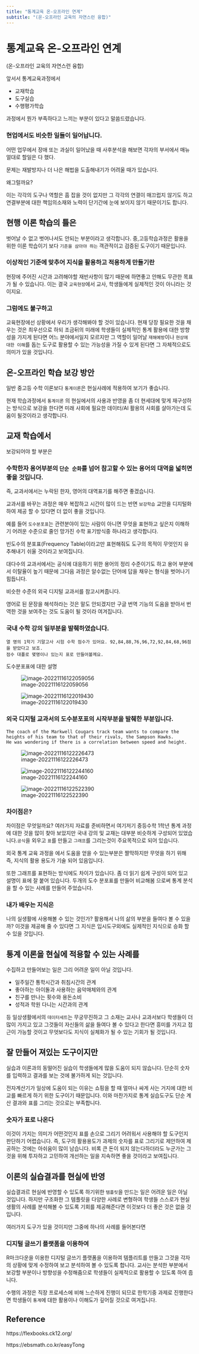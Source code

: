 ```yaml
---
title: "통계교육 온-오프라인 연계"
subtitle: "(온-오프라인 교육의 자연스런 융합)"
---
```


# 통계교육 온-오프라인 연계

(온-오프라인 교육의 자연스런 융합)

앞서서 통계교육과정에서 

- 교재학습
- 도구실습
- 수행평가학습

과정에서 뭔가 부족하다고 느끼는 부분이 있다고 말씀드렸습니다. 



### 현업에서도 비슷한 일들이 일어납니다. 

어떤 업무에서 장애 또는 과실이 일어났을 때 사후분석을 해보면 각자의 부서에서 매뉴얼대로 할일은 다 했다.

문제는 재발방지나 더 나은 해법을 도출해내기가 어려울 때가 있습니다. 

왜그럴까요? 

이는 각각의 도구나 역할은 흠 잡을 것이 없지만 그 각각의 연결이 매끄럽지 않기도 하고 연결부분에 대한 책임의소재와 노력이 단기간에 눈에 보이지 않기 때문이기도 합니다. 

  

## 현행 이론 학습의  틀은

벗어날 수 없고 벗어나서도 안되는 부분이라고 생각합니다. 중,고등학습과정은 활용을 위한 이론 학습이기 보다  `기준을 삼아야 하는` 객관적이고 검증된 도구이기 때문입니다. 

### 이상적인 기준에 맞추어 지식을 활용하고 적용하게 만들기란 

현장에 주어진 시간과 고려해야할 재반사항이 많기 때문에 하면좋고 안해도 무관한 목표가 될 수 있습니다. 이는 결국 `교육현장`에서 교사, 학생들에게 실제적인 것이 아니라는 것이지요. 

### 그럼에도 불구하고 

교육현장에선 상황에서 우리가 생각해봐야 할 것이 있습니다. 현재 당장 필요한 것을 채우는 것은 최우선으로 하되  조금뒤의 미래에 학생들이 실제적인 통계 활용에 대한 방향성을 가지게 된다면 어느 분야에서일지 모르지만 그 역할이 일어날 `재해예방`이나 `현상에 대한 이해`를 돕는 도구로 활용할 수 있는 가능성을 가질 수 있게 된다면 그 자체적으로도 의미가 있을 것입니다.  



## 온-오프라인 학습 보강 방안  

일반 중고등 수학 이론보다 `통계이론`은 현실사례에 적용하여 보기가 좋습니다. 

현재 학습과정에서  `통계이론` 의 현실에서의 사용과 반영을 좀 더 현세대에 맞게 재구성하는 방식으로 보강을 한다면 미래 사회에 필요한 데이터/AI 활용의 사회를 살아가는데 도움이 될것이라고 생각합니다. 



## 교재 학습에서

보강되어야 할 부분은 

### 수학한자 용어부분의 `단순 순화`를 넘어 참고할 수 있는 용어의 대역을 넓히면 좋을 것입니다. 

즉, 교과서에서는 누락된 한자, 영어의 대역표기를 해주면 좋겠습니다. 

교과서를 바꾸는 과정은 매우 복잡하고 시간이 많이 드는 반면 `보강학습` 교안을  디지털화 하여 제공 할 수 있다면 더 없이 좋을 것입니다.  

예를 들어 `도수분포표`는 관련분야이 있는 사람이 아니면 무엇을 표현하고 싶은지 이해하기 어려운 수준으로 줄인 망가진 수학 표기방식중 하나라고 생각합니다. 

빈도수의 분포표(Frequency Table)이라고만 표현해줘도 도구의 목적이 무엇인지 유추해내기 쉬울 것이라고 보여집니다. 

대다수의 교과서에서는 공식에 대응하기 위한 용어의 정리 수준이기도 하고 용어 부분에서 이탈율이 높기 때문에 그다음 과정은 알수없는 단어에 답을 채우는 형식을 벗어나기 힘듭니다. 

비슷한 수준의 외국 디지털 교과서를 참고시켜줍니다. 

영어로 된 문장을 해석하라는 것은 말도 안되겠지만 구글 번역 기능의 도움을 받아서 번역한 것을 보여주는 것도 도움이 될 것이라 여겨집니다. 

### 국내 수학 강의 일부분을 발췌하였습니다.

```
열 명의 1학기 기말고사 시험 수학 점수가 있어요. 92,84,88,76,96,72,92,84,68,96점을 받았다고 보죠.
점수 대푤로 몇명이나 있는지 표로 만들어볼께요.
```

도수분포표에 대한 설명 

![image-20221116122059056](assets/image-20221116122059056.png)



![image-20221116122019430](assets/image-20221116122019430.png)

### 외국 디지털 교과서의 도수분포표의 시작부분을 발췌한 부분입니다.

```
The coach of the Markwell Cougars track team wants to compare the heights of his team to that of their rivals, the Sampson Hawks. 
He was wondering if there is a correlation between speed and height.
```

![image-20221116122226473](assets/image-20221116122226473.png)

![image-20221116122244160](assets/image-20221116122244160.png)



![image-20221116122522390](assets/image-20221116122522390.png)



### 차이점은?

차이점은 무엇일까요? 여러가지 자료를 준비하면서 여기저기 중등수학 1학년 통계 과정에 대한 것을 많이 찾아 보았지만 국내 강의 및 교재는 대부분 비슷하게 구성되어 있었습니다.`공식`을 외우고  `표`를 만들고 `그래프`를 그리는것이 주요목적으로 되어 있습니다. 

외국 통계 교육 과정을 에서 도움을 얻을 수 있는부분은 짤막하지만 무엇을 하기 위해 즉, 지식의 활용 용도가 기술 되어 있음입니다. 

또한 그래프를 표현하는 방식에도 차이가 있습니다. 좀 더 읽기 쉽게 구성이 되어 있고 설명이 표에 잘 붙어 있습니다.  두개의 도수 분포표를 만들어 비교해봄 으로써 통계 분석을 할 수 있는 사례를 만들어 주었습니다. 





### 내가 배우는 지식은 

나의 실생활에 사용해볼 수 있는 것인가? 활용해서 나의 삶의 부분을 들여다 볼 수 있을까? 이것을 제공해 줄 수 있다면 그 지식은 입시도구외에도 실제적인 지식으로 승화 할 수 있을 것입니다.  



## 통계 이론을 현실에 적용할 수 있는 사례를 

수집하고 만들어보는 일은 그리 어려운 일이 아닐 것입니다. 

- 일주일간 통학시간과 취침시간의 관계 
- 좋아하는 아이돌과 사용하는 음악매체와의 관계 
- 친구를 만나는 횟수와 용돈소비 
- 성적과 학원 다니는 시간과의 관계

등 일상생활에서의 `데이터세트`는 무궁무진하고 그 소재는 교사나 교과서보다 학생들이 더 많이 가지고 있고 그것들이 자신들의 삶을 들여다 볼 수 있다고 한다면 흥미를 가지고 접근이 가능할 것이고 무엇보다도 지식이 실체화가 될 수 있는 기회가 될 것입니다. 

  

## 잘 만들어 져있는 도구이지만  

실습과 이론과의 동떨어진 실습이 학생들에게 많을 도움이 되지 않습니다. 단순히 숫자를 입력하고 결과를 보는 것에 불가하게 되는 것입니다. 

전자계산기가 일상에 도움이 되는 이유는 쇼핑을 할 때 얼마나 싸게 사는 거지에 대한 비교를 빠르게 하기 위한 도구이기 때문입니다. 이와 마찬가지로 통계 실습도구도 단순 계산 결과와 표를 그리는 것으로는 부족합니다. 

### 숫자가 표로 나온다 

이것이 가지는 의미가 어떤것인지 표를 손으로 그리기 어려워서 사용해야 할 도구인지 판단하기 어렵습니다. 즉, 도구의 활용용도가 과제의 숫자를 표로 그리기로 제안하여 제공하는 것에는 아쉬움이 많이 남습니다. 비록 큰 돈이 되지 않는다하더라도 누군가는 그것을 위해 투자하고 고민하여 개선하는 일을 지속하면 좋을 것이라고 보여집니다. 



## 이론의 실습결과를 현실에 반영

실습결과르 현실에 반영할 수 있도록 하기위한 `템플릿`을 만드는 일은 어려운 일은 아닐 것입니다. 하지만 구조화한 그 템플릿을 다양한 사례로 변형하여 학생들 스스로가 현실생활의 사례를 분석해볼 수 있도록 기회를 제공해준다면 이것보다 더 좋은 것은 없을 것입니다. 

여러가지 도구가 있을 것이지만 그중에 하나의 사례를 들어본다면 

### 디지털 글쓰기 플랫폼을 이용하여  

R마크다운을 이용한 디지털 글쓰기 플랫폼을 이용하여 템플리트를 만들고  그것을 각자의 상황에 맞게 수정하여 보고 분석하여 볼 수 있도록 합니다. 교사는 분석한 부분에서 보강할 부분이나 방향성을 수정해줌으로 학생들이 실제적으로 활용할 수 있도록 하여 줍니다. 

수행의 과정은 직장 프로세스에 비해 느슨하게 진행이 되므로 한학기중 과제로 진행한다면 학생들이 `통계`에 대한 활용이나 이해도가 깊어질 것으로 여겨집니다. 

 



## Reference 

https://flexbooks.ck12.org/

https://ebsmath.co.kr/easyTong
